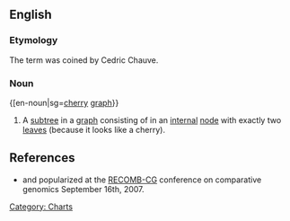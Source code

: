 ==English==

===Etymology===
The term was coined by Cedric Chauve.

===Noun===
{[en-noun|sg=[[cherry]] [[graph]]}}

# A [[subtree]] in a [[graph]] consisting of in an [[internal]] [[node]] with exactly two [[leaves]] (because it looks like a cherry). 

==References==
*{{Citation | last1 = Chauve | first1 = Cedric | author1-link = Cedric Chauve
 | last2 = Doyon | first2 = Jean-Philippe | author2-link = Jean-Philippe Doyon
 | last3 = El-Mabrouk | first3 = Nadia | author3-link = Nadia El-Mabrouk
 | contribution = Inferring a Duplication, Speciation and Loss History from a Gene Tree
 | title = RECOMB 2007 International Workshop, RECOMB-CG 2007, San Diego, CA, USA, September 16-18, 2007. Proceedings
 | publisher = Springer Berlin / Heidelberg
 | place = San Diego, CA
 | volume = 4751
 | year = 2007
 | pages = 45-57
 | doi = 10.1007/978-3-540-74960-8
 | url = http://www.springerlink.com/content/978-3-540-74959-2
 | access-date = 2007-9-16}}</ref> and popularized at the [[RECOMB-CG]] conference on comparative genomics September 16th, 2007.

[[Category: Charts]]